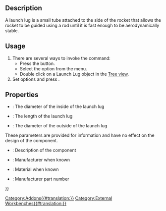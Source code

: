 <languages/>
<translate>

<!--T:1-->
{{Docnav
|[[Rocket_CompLaunchGuide|Launch Guide]]
|[[Rocket_RailButton|Rail Button]]
|[[Rocket_Workbench|Rocket Workbench]]
|IconL=Rocket_LaunchGuideComposite.png
|IconR=Rocket_RailButton.svg
|IconC=RocketWorkbench.svg
}}

<!--T:2-->
{{GuiCommand
|Name=Rocket LaunchLug
|MenuLocation=Rocket → Launch Guides → Launch Lug
|Workbenches=[[Rocket_Workbench|Rocket Workbench]]
|Version=0.19
}}

== Description == <!--T:3-->

<!--T:4-->
A launch lug is a small tube attached to the side of the rocket that allows the rocket to be guided using a rod until it is fast enough to be aerodynamically stable.

== Usage == <!--T:5-->

<!--T:6-->
# There are several ways to invoke the command:
#* Press the {{Button|[[Image:Rocket_LaunchLug.svg|16px]] [[Rocket_LaunchLug|Launch Lug]]}} button.
#* Select the {{MenuCommand|Rocket → Launch Guides→ [[Image:Rocket_LaunchLug.svg|16px]] Launch Lug}} option from the menu.
#* Double click on a Launch Lug object in the [[Tree_view|Tree view]].
# Set options and press {{Button|OK}}.

== Properties == <!--T:7-->

<!--T:11-->
{{TitleProperty|Launch Lug}}

<!--T:12-->
* {{PropertyData|Inner Diameter}}: The diameter of the inside of the launch lug
* {{PropertyData|Length}}: The length of the launch lug
* {{PropertyData|Outer Diameter}}: The diameter of the outside of the launch lug

<!--T:8-->
{{TitleProperty|Rocket Component}}

<!--T:9-->
These parameters are provided for information and have no effect on the design of the component.

<!--T:10-->
* {{PropertyData|Description}}: Description of the component
* {{PropertyData|Manufacturer}}: Manufacturer when known
* {{PropertyData|Material}}: Material when known
* {{PropertyData|Part Number}}: Manufacturer part number


<!--T:13-->
{{Docnav
|[[Rocket_CompLaunchGuide|Launch Guide]]
|[[Rocket_RailButton|Rail Button]]
|[[Rocket_Workbench|Rocket Workbench]]
|IconL=Rocket_LaunchGuideComposite.png
|IconR=Rocket_RailButton.svg
|IconC=RocketWorkbench.svg
}}

</translate>
{{Userdocnavi{{#translation:}}}}
[[Category:Addons{{#translation:}}]]
[[Category:External Workbenches{{#translation:}}]]